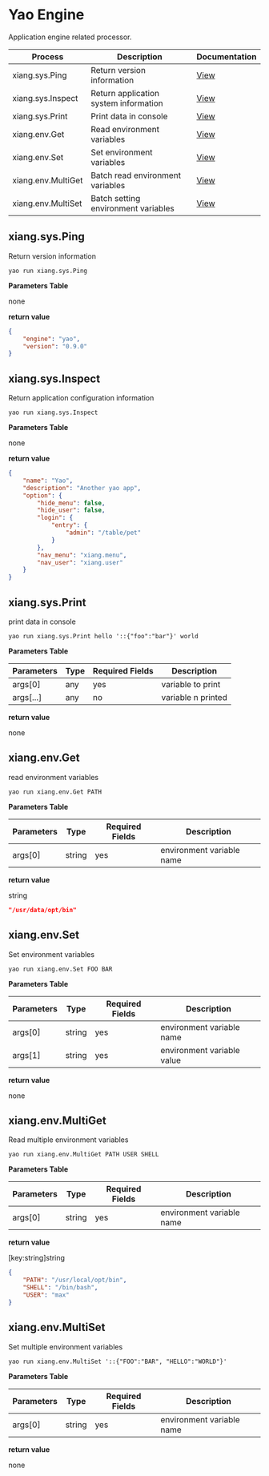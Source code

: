 # Yao Engine

Application engine related processor.

| Process          | Description                           | Documentation               |
| ------------------ | ------------------------------------- | --------------------------- |
| xiang.sys.Ping     | Return version information            | [View](#xiang.sys.Ping)     |
| xiang.sys.Inspect  | Return application system information | [View](#xiang.sys.Inspect)  |
| xiang.sys.Print    | Print data in console                 | [View](#xiang.sys.Print)    |
| xiang.env.Get      | Read environment variables            | [View](#xiang.sys.Get)      |
| xiang.env.Set      | Set environment variables             | [View](#xiang.sys.Set)      |
| xiang.env.MultiGet | Batch read environment variables      | [View](#xiang.sys.MultiGet) |
| xiang.env.MultiSet | Batch setting environment variables   | [View](#xiang.sys.MultiSet) |

## xiang.sys.Ping

Return version information

`yao run xiang.sys.Ping`

**Parameters Table**

none

**return value**

```json
{
	"engine": "yao",
	"version": "0.9.0"
}
```

## xiang.sys.Inspect

Return application configuration information

`yao run xiang.sys.Inspect`

**Parameters Table**

none

**return value**

```json
{
	"name": "Yao",
	"description": "Another yao app",
	"option": {
		"hide_menu": false,
		"hide_user": false,
		"login": {
			"entry": {
				"admin": "/table/pet"
			}
		},
		"nav_menu": "xiang.menu",
		"nav_user": "xiang.user"
	}
}
```

## xiang.sys.Print

print data in console

`yao run xiang.sys.Print hello '::{"foo":"bar"}' world`

**Parameters Table**

| Parameters | Type | Required Fields | Description        |
| ---------- | ---- | --------------- | ------------------ |
| args[0]    | any  | yes             | variable to print  |
| args[...]  | any  | no              | variable n printed |

**return value**

none

## xiang.env.Get

read environment variables

`yao run xiang.env.Get PATH`

**Parameters Table**

| Parameters | Type   | Required Fields | Description               |
| ---------- | ------ | --------------- | ------------------------- |
| args[0]    | string | yes             | environment variable name |

**return value**

string

```json
"/usr/data/opt/bin"
```

## xiang.env.Set

Set environment variables

`yao run xiang.env.Set FOO BAR`

**Parameters Table**

| Parameters | Type   | Required Fields | Description                |
| ---------- | ------ | --------------- | -------------------------- |
| args[0]    | string | yes             | environment variable name  |
| args[1]    | string | yes             | environment variable value |

**return value**

none

## xiang.env.MultiGet

Read multiple environment variables

`yao run xiang.env.MultiGet PATH USER SHELL`

**Parameters Table**

| Parameters | Type   | Required Fields | Description               |
| ---------- | ------ | --------------- | ------------------------- |
| args[0]    | string | yes             | environment variable name |

**return value**

[key:string]string

```json
{
	"PATH": "/usr/local/opt/bin",
	"SHELL": "/bin/bash",
	"USER": "max"
}
```

## xiang.env.MultiSet

Set multiple environment variables

`yao run xiang.env.MultiSet '::{"FOO":"BAR", "HELLO":"WORLD"}'`

**Parameters Table**

| Parameters | Type   | Required Fields | Description               |
| ---------- | ------ | --------------- | ------------------------- |
| args[0]    | string | yes             | environment variable name |

**return value**

none
